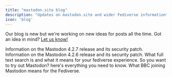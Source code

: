 ```yaml
---
title: "mastodon.site blog"
description: "Updates on mastodon.site and wider Fediverse information"
icon: 'blog'
---
```


Our blog is new but we're working on new ideas for posts all the time. Got an idea in mind? [Let us know!](https://social.mastodon.site/@info)

<Card title="Mastodon version 4.2.7" icon="newspaper" iconType="duotone" color="#069069" href="/blog/posts/mastodon-version-4-2-7">
Information on the Mastodon 4.2.7 release and its security patch.
</Card>

<Card title="Mastodon version 4.2.6" icon="newspaper" iconType="duotone" color="#069069" href="/blog/posts/mastodon-version-4-2-6">
Information on the Mastodon 4.2.6 release and its security patch.
</Card>

<Card title="Full text search is coming to Mastodon" icon="newspaper" iconType="duotone" color="#069069" href="/blog/posts/mastodon-full-text-search">
What full text search is and what it means for your fediverse experience.
</Card>

<Card title="Mastodon 101 - how to get started" icon="newspaper" iconType="duotone" color="#069069" href="/blog/posts/new-to-mastodon-101">
So you want to try out Mastodon? here's everything you need to know.
</Card>

<Card title="BBC joins the Mastodon social media platform" icon="newspaper" iconType="duotone" color="#069069" href="/blog/posts/bbc-mastodon-trial">
What BBC joining Mastodon means for the Fediverse.
</Card>